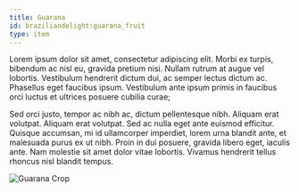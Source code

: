 ```yaml
---
title: Guarana
id: braziliandelight:guarana_fruit
type: item
---
```


Lorem ipsum dolor sit amet, consectetur adipiscing elit. Morbi ex turpis, bibendum ac nisl eu, gravida pretium nisi.
Nullam rutrum at augue vel lobortis. Vestibulum hendrerit dictum dui, ac semper lectus dictum ac. Phasellus eget
faucibus ipsum. Vestibulum ante ipsum primis in faucibus orci luctus et ultrices posuere cubilia curae;

Sed orci justo, tempor ac nibh ac, dictum pellentesque nibh. Aliquam erat volutpat. Aliquam erat volutpat.
Sed ac nulla eget ante euismod efficitur. Quisque accumsan, mi id ullamcorper imperdiet, lorem urna blandit ante, et
malesuada purus ex ut nibh. Proin in dui posuere, gravida libero eget, iaculis ante. Nam molestie sit amet dolor
vitae lobortis. Vivamus hendrerit tellus rhoncus nisl blandit tempus.

<img src="https://file.notion.so/f/f/7a132b8b-fabb-462d-b4d9-5d4f8b95d059/d47c1733-5cd4-4213-b3b8-0ee4056f49ae/guarana_crop.png?table=block&id=db4a9acb-85d8-4476-9e82-7801e244db88&spaceId=7a132b8b-fabb-462d-b4d9-5d4f8b95d059&expirationTimestamp=1740096000000&signature=r-nyvhQxPtf1mg-2k3AV1OLdvM6CGimDmyjxhoYmR18&downloadName=guarana_crop.png"
alt="Guarana Crop"/>